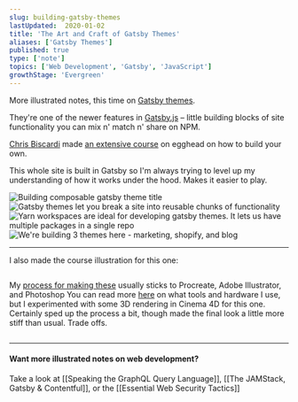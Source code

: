 ```yaml
---
slug: building-gatsby-themes
lastUpdated:  2020-01-02
title: 'The Art and Craft of Gatsby Themes'
aliases: ['Gatsby Themes']
published: true
type: ['note']
topics: ['Web Development', 'Gatsby', 'JavaScript']
growthStage: 'Evergreen'
---
```


More illustrated notes, this time on [Gatsby themes](https://www.gatsbyjs.org/docs/themes/what-are-gatsby-themes/).

They're one of the newer features in [Gatsby.js](https://www.gatsbyjs.org/) – little building blocks of site functionality you can mix n' match n' share on NPM.

[Chris Biscardi](https://twitter.com/chrisbiscardi) made [an extensive course](https://egghead.io/courses/composable-gatsby-themes) on egghead on how to build your own.

<a noTip href="https://egghead.io/courses/composable-gatsby-themes?af=54fd64"><ImageFrame width="80%" alt="Composable Gatsby Themes" src="https://og-image-egghead-course.now.sh/composable-gatsby-themes" /></a>

This whole site is built in Gatsby so I'm always trying to level up my understanding of how it works under the hood. Makes it easier to play.

<Image alt="Building composable gatsby theme title" src="https://res.cloudinary.com/dg3gyk0gu/image/upload/c_scale,w_850/v1576769939/maggieappleton.com/egghead-course-notes/gatsby-themes-notes/GatsbyThemes_1.png" />

<Image alt="Gatsby themes let you break a site into reusable chunks of functionality" src="https://res.cloudinary.com/dg3gyk0gu/image/upload/v1576769938/maggieappleton.com/egghead-course-notes/gatsby-themes-notes/GatsbyThemes_2.png" />

<Image alt="Yarn workspaces are ideal for developing gatsby themes. It lets us have multiple packages in a single repo" src="https://res.cloudinary.com/dg3gyk0gu/image/upload/v1576769939/maggieappleton.com/egghead-course-notes/gatsby-themes-notes/GatsbyThemes_3.png" />

<Image alt="We're building 3 themes here - marketing, shopify, and blog" src="https://res.cloudinary.com/dg3gyk0gu/image/upload/v1576769938/maggieappleton.com/egghead-course-notes/gatsby-themes-notes/GatsbyThemes_4.png" />

---

I also made the course illustration for this one:

<Image alt="" src="https://res.cloudinary.com/dg3gyk0gu/image/upload/v1579731535/maggieappleton.com/egghead-course-notes/gatsby-themes-notes/Twitter.png" />

 My <a noTip href="/drawinginvisibles1">process for making these</a> usually sticks to Procreate, Adobe Illustrator, and Photoshop <Footnote idName={1}>You can read more [here](/apps) on what tools and hardware I use</Footnote>, but I experimented with some 3D rendering in Cinema 4D for this one. Certainly sped up the process a bit, though made the final look a little more stiff than usual. Trade offs.

<Image alt="" src="https://res.cloudinary.com/dg3gyk0gu/image/upload/v1579731531/maggieappleton.com/egghead-course-notes/gatsby-themes-notes/Twitter_2.png" />


---

#### Want more illustrated notes on web development?

Take a look at [[Speaking the GraphQL Query Language]], [[The JAMStack, Gatsby & Contentful]], or the [[Essential Web Security Tactics]]